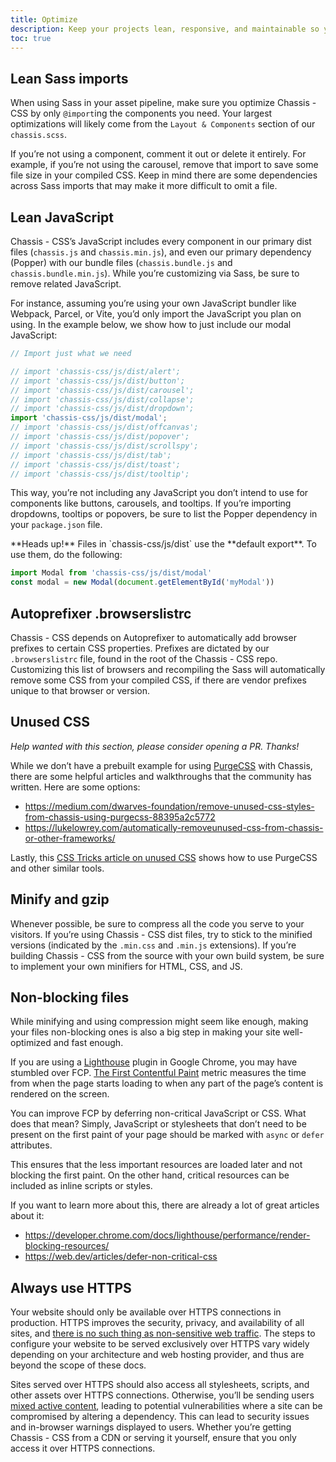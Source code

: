 ```yaml
---
title: Optimize
description: Keep your projects lean, responsive, and maintainable so you can deliver the best experience and focus on more important jobs.
toc: true
---
```


## Lean Sass imports

When using Sass in your asset pipeline, make sure you optimize Chassis - CSS by only `@import`ing the components you need. Your largest optimizations will likely come from the `Layout & Components` section of our `chassis.scss`.

<ScssDocs name="import-stack" file="scss/chassis.scss" />


If you’re not using a component, comment it out or delete it entirely. For example, if you’re not using the carousel, remove that import to save some file size in your compiled CSS. Keep in mind there are some dependencies across Sass imports that may make it more difficult to omit a file.

## Lean JavaScript

Chassis - CSS’s JavaScript includes every component in our primary dist files (`chassis.js` and `chassis.min.js`), and even our primary dependency (Popper) with our bundle files (`chassis.bundle.js` and `chassis.bundle.min.js`). While you’re customizing via Sass, be sure to remove related JavaScript.

For instance, assuming you’re using your own JavaScript bundler like Webpack, Parcel, or Vite, you’d only import the JavaScript you plan on using. In the example below, we show how to just include our modal JavaScript:

```js
// Import just what we need

// import 'chassis-css/js/dist/alert';
// import 'chassis-css/js/dist/button';
// import 'chassis-css/js/dist/carousel';
// import 'chassis-css/js/dist/collapse';
// import 'chassis-css/js/dist/dropdown';
import 'chassis-css/js/dist/modal';
// import 'chassis-css/js/dist/offcanvas';
// import 'chassis-css/js/dist/popover';
// import 'chassis-css/js/dist/scrollspy';
// import 'chassis-css/js/dist/tab';
// import 'chassis-css/js/dist/toast';
// import 'chassis-css/js/dist/tooltip';
```

This way, you’re not including any JavaScript you don’t intend to use for components like buttons, carousels, and tooltips. If you’re importing dropdowns, tooltips or popovers, be sure to list the Popper dependency in your `package.json` file.

<Callout>
**Heads up!** Files in `chassis-css/js/dist` use the **default export**. To use them, do the following:

```js
import Modal from 'chassis-css/js/dist/modal'
const modal = new Modal(document.getElementById('myModal'))
```
</Callout>

## Autoprefixer .browserslistrc

Chassis - CSS depends on Autoprefixer to automatically add browser prefixes to certain CSS properties. Prefixes are dictated by our `.browserslistrc` file, found in the root of the Chassis - CSS repo. Customizing this list of browsers and recompiling the Sass will automatically remove some CSS from your compiled CSS, if there are vendor prefixes unique to that browser or version.

## Unused CSS

_Help wanted with this section, please consider opening a PR. Thanks!_

While we don’t have a prebuilt example for using [PurgeCSS](https://github.com/FullHuman/purgecss) with Chassis, there are some helpful articles and walkthroughs that the community has written. Here are some options:

- https://medium.com/dwarves-foundation/remove-unused-css-styles-from-chassis-using-purgecss-88395a2c5772
- https://lukelowrey.com/automatically-removeunused-css-from-chassis-or-other-frameworks/

Lastly, this [CSS Tricks article on unused CSS](https://css-tricks.com/how-do-you-remove-unused-css-from-a-site/) shows how to use PurgeCSS and other similar tools.

## Minify and gzip

Whenever possible, be sure to compress all the code you serve to your visitors. If you’re using Chassis - CSS dist files, try to stick to the minified versions (indicated by the `.min.css` and `.min.js` extensions). If you’re building Chassis - CSS from the source with your own build system, be sure to implement your own minifiers for HTML, CSS, and JS.

## Non-blocking files

While minifying and using compression might seem like enough, making your files non-blocking ones is also a big step in making your site well-optimized and fast enough.

If you are using a [Lighthouse](https://developer.chrome.com/docs/lighthouse/overview/) plugin in Google Chrome, you may have stumbled over FCP. [The First Contentful Paint](https://web.dev/articles/fcp) metric measures the time from when the page starts loading to when any part of the page’s content is rendered on the screen.

You can improve FCP by deferring non-critical JavaScript or CSS. What does that mean? Simply, JavaScript or stylesheets that don’t need to be present on the first paint of your page should be marked with `async` or `defer` attributes.

This ensures that the less important resources are loaded later and not blocking the first paint. On the other hand, critical resources can be included as inline scripts or styles.

If you want to learn more about this, there are already a lot of great articles about it:

- https://developer.chrome.com/docs/lighthouse/performance/render-blocking-resources/
- https://web.dev/articles/defer-non-critical-css

## Always use HTTPS

Your website should only be available over HTTPS connections in production. HTTPS improves the security, privacy, and availability of all sites, and [there is no such thing as non-sensitive web traffic](https://https.cio.gov/everything/). The steps to configure your website to be served exclusively over HTTPS vary widely depending on your architecture and web hosting provider, and thus are beyond the scope of these docs.

Sites served over HTTPS should also access all stylesheets, scripts, and other assets over HTTPS connections. Otherwise, you’ll be sending users [mixed active content](https://developer.mozilla.org/en-US/docs/Web/Security/Mixed_content), leading to potential vulnerabilities where a site can be compromised by altering a dependency. This can lead to security issues and in-browser warnings displayed to users. Whether you’re getting Chassis - CSS from a CDN or serving it yourself, ensure that you only access it over HTTPS connections.

